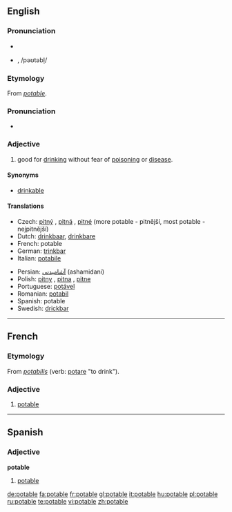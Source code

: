 ==English==

===Pronunciation===
* {{SAMPA|/"po(U).t@.b5/}}
* {{IPA|/'po(ʊ).tə.bɫ/}}, /pəʊtəbl̩/

===Etymology===
From {{OF.}} ''[[#French|potable]]''.

===Pronunciation===
*{{audio|en-us-potable.ogg|Audio (US)}}

===Adjective===
{{en-adj}}

# good for [[drink]]ing without fear of [[poison]]ing or [[disease]].

====Synonyms====
*[[drinkable]]

====Translations====
{{top}}
*Czech: [[pitný]] {{m}}, [[pitná]] {{f}}, [[pitné]] {{n}} (more potable - pitnější, most potable - nejpitnější)
*Dutch: [[drinkbaar]], [[drinkbare]]
*French: potable
*German: [[trinkbar]]
*Italian: [[potabile]]
{{mid}}
*Persian: [[آشامیدنی]]  (ashamidani)
*Polish: [[pitny]] {{m}}, [[pitna]] {{f}}, [[pitne]] {{n}}
*Portuguese: [[potável]]
*Romanian: [[potabil]]
*Spanish: potable
*Swedish: [[drickbar]]
{{bottom}}

----

==French==

===Etymology===
From {{LL.}} ''[[potabilis]]'' (verb: [[potare]] "to drink").

===Adjective===
{{en-adj}}

# [[#English|potable]]

----

==Spanish==

===Adjective===
'''potable'''

# [[#English|potable]]

[[de:potable]]
[[fa:potable]]
[[fr:potable]]
[[gl:potable]]
[[it:potable]]
[[hu:potable]]
[[pl:potable]]
[[ru:potable]]
[[te:potable]]
[[vi:potable]]
[[zh:potable]]